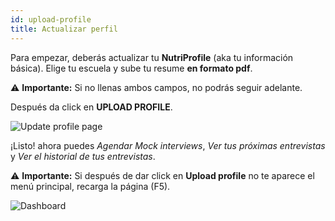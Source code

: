 ```yaml
---
id: upload-profile
title: Actualizar perfil
---
```


Para empezar, deberás actualizar tu **NutriProfile** (aka tu información básica). Elige tu escuela y sube tu resume **en formato pdf**. 

:warning: **Importante:** Si no llenas ambos campos, no podrás seguir adelante.

Después da click en **UPLOAD PROFILE**.

![Update profile page](/img/docs/yaos/interviewee/mock-interview/update-profile-data.jpg)


¡Listo! ahora puedes *Agendar Mock interviews*, *Ver tus próximas entrevistas* y *Ver el historial de tus entrevistas*.

:warning: **Importante:** Si después de dar click en **Upload profile** no te aparece el menú principal, recarga la página (F5).

![Dashboard](/img/docs/yaos/interviewee/mock-interview/dashboard.png)
